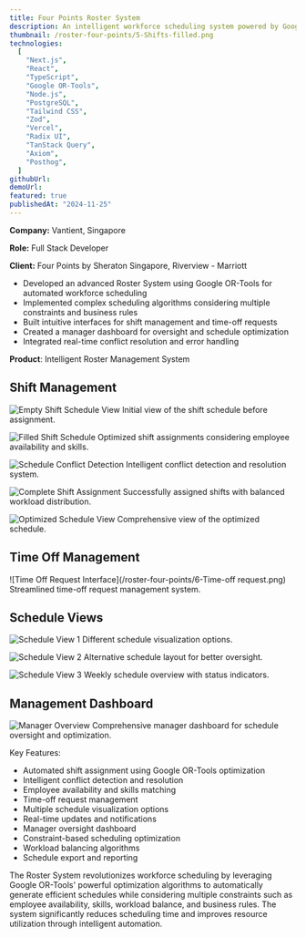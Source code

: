 ```yaml
---
title: Four Points Roster System
description: An intelligent workforce scheduling system powered by Google OR-Tools for automated roster optimization
thumbnail: /roster-four-points/5-Shifts-filled.png
technologies:
  [
    "Next.js",
    "React",
    "TypeScript",
    "Google OR-Tools",
    "Node.js",
    "PostgreSQL",
    "Tailwind CSS",
    "Zod",
    "Vercel",
    "Radix UI",
    "TanStack Query",
    "Axiom",
    "Posthog",
  ]
githubUrl:
demoUrl:
featured: true
publishedAt: "2024-11-25"
---
```


**Company:** Vantient, Singapore

**Role:** Full Stack Developer

**Client:** Four Points by Sheraton Singapore, Riverview - Marriott

- Developed an advanced Roster System using Google OR-Tools for automated workforce scheduling
- Implemented complex scheduling algorithms considering multiple constraints and business rules
- Built intuitive interfaces for shift management and time-off requests
- Created a manager dashboard for oversight and schedule optimization
- Integrated real-time conflict resolution and error handling

**Product**: Intelligent Roster Management System

## Shift Management

![Empty Shift Schedule View](/roster-four-points/1-shifts-empty.png)
Initial view of the shift schedule before assignment.

![Filled Shift Schedule](/roster-four-points/2-shifts-filled.png)
Optimized shift assignments considering employee availability and skills.

![Schedule Conflict Detection](/roster-four-points/3-shifts-errors.png)
Intelligent conflict detection and resolution system.

![Complete Shift Assignment](/roster-four-points/4-All-shifts-assigned.png)
Successfully assigned shifts with balanced workload distribution.

![Optimized Schedule View](/roster-four-points/5-Shifts-filled.png)
Comprehensive view of the optimized schedule.

## Time Off Management

![Time Off Request Interface](/roster-four-points/6-Time-off request.png)
Streamlined time-off request management system.

## Schedule Views

![Schedule View 1](/roster-four-points/7-Shifts-empty.png)
Different schedule visualization options.

![Schedule View 2](/roster-four-points/8-Shifts-empty.png)
Alternative schedule layout for better oversight.

![Schedule View 3](/roster-four-points/9-Shifts-empty.png)
Weekly schedule overview with status indicators.

## Management Dashboard

![Manager Overview](/roster-four-points/10-Manager-view.png)
Comprehensive manager dashboard for schedule oversight and optimization.

Key Features:

- Automated shift assignment using Google OR-Tools optimization
- Intelligent conflict detection and resolution
- Employee availability and skills matching
- Time-off request management
- Multiple schedule visualization options
- Real-time updates and notifications
- Manager oversight dashboard
- Constraint-based scheduling optimization
- Workload balancing algorithms
- Schedule export and reporting

The Roster System revolutionizes workforce scheduling by leveraging Google OR-Tools' powerful optimization algorithms to automatically generate efficient schedules while considering multiple constraints such as employee availability, skills, workload balance, and business rules. The system significantly reduces scheduling time and improves resource utilization through intelligent automation.
